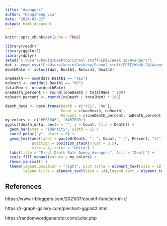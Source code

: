 ```yaml
---
title: "Avengers"
author: "Hongsheng Liu"
date: "2024-03-22"
output: html_document
---
```


```r
knitr::opts_chunk$set(echo = TRUE)
```

```r
library(readr)
library(ggplot2)
library(dplyr)
setwd("C:/Users/kevin/Desktop/School stuff/EDIE/Week 26/Avengers")
dat <- read_csv("C:/Users/kevin/Desktop/School stuff/EDIE/Week 26/Avengers/avengers.csv")
deathRate <- select(dat, Death1, Return1, Death2)
```

```r
oneDeath <- sum(dat$ Death1 == "YES")
noDeath <- sum(dat$ Death1 == "NO")
totalMem <- nrow(deathRate)
oneDeath_percent <- round((oneDeath / totalMem) * 100)
noDeath_percent <- round((noDeath / totalMem) * 100)
```


```r
death_data <- data.frame(Death = c("YES", "NO"),
                         Count = c(oneDeath, noDeath),
                         Percent = c(oneDeath_percent, noDeath_percent))
my_colors <- c("#E63946", "#457B9D")
ggplot(death_data, aes(x = "", y = Count, fill = Death)) +
  geom_bar(stat = "identity", width = 1) +
  coord_polar("y", start = 0) +
  geom_text(aes(label = paste0(Death, ": ", Count, " (", Percent, "%)")),
            position = position_stack(vjust = 0.5), 
            size = 4, color = "white") +
  labs(title = "First Death Rate Among Avengers", fill = "Death") +
  scale_fill_manual(values = my_colors) +
  theme_minimal() +
  theme(legend.position = "right", plot.title = element_text(size = 18, face = "bold"),
        legend.title = element_text(size = 14),legend.text = element_text(size = 12))
```


## References

https://www.r-bloggers.com/2021/07/countif-function-in-r/

https://r-graph-gallery.com/piechart-ggplot2.html

https://randomwordgenerator.com/color.php
